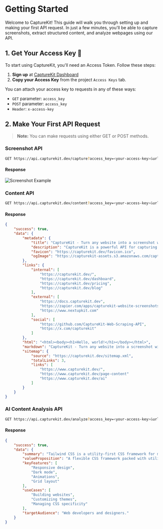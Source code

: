 # Getting Started

Welcome to CaptureKit! This guide will walk you through setting up and making your first API request. In just a few minutes, you'll be able to capture screenshots, extract structured content, and analyze webpages using our API.

## 1. Get Your Access Key 🔑

To start using CaptureKit, you'll need an Access Token. Follow these steps:

1. **Sign up** at [CaptureKit Dashboard](https://capturekit.dev/login)
2. **Copy your Access Key** from the project `Access Keys` tab.

You can attach your access key to requests in any of these ways:

- `GET` parameter: `access_key`
- `POST` parameter: `access_key`
- `Header`: `x-access-key`

## 2. Make Your First API Request

> **Note:** You can make requests using either GET or POST methods.

### Screenshot API

```bash copy
GET https://api.capturekit.dev/capture?access_key=<your-access-key>&url=https://tailwindcss.com
```

#### Response

![Screenshot Example](/tailwind-hero.png)

### Content API

```bash copy
GET https://api.capturekit.dev/content?access_key=<your-access-key>&url=https://capturekit.dev
```

#### Response

```json
{
	"success": true,
	"data": {
		"metadata": {
			"title": "CaptureKit - Turn any website into a screenshot with our powerful Screenshot API",
			"description": "CaptureKit is a powerful API for capturing screenshots, extracting HTML, gathering links, and summarizing content—all with a simple request.",
			"favicon": "https://capturekit.dev/favicon.ico",
			"ogImage": "https://capturekit-assets.s3.amazonaws.com/capturekit-og+(1).png"
		},
		"links": {
			"internal": [
				"https://capturekit.dev/",
				"https://capturekit.dev/dashboard",
				"https://capturekit.dev/pricing",
				"https://capturekit.dev/blog"
			],
			"external": [
				"https://docs.capturekit.dev",
				"https://zapier.com/apps/capturekit-website-screenshots-p/integrations",
				"https://www.nextupkit.com"
			],
			"social": [
				"https://github.com/CaptureKit-Web-Scraping-API",
				"https://x.com/capturekit"
			]
		},
		"html": "<html><body><h1>Hello, world!</h1></body></html>",
		"markdown": "CaptureKit - Turn any website into a screenshot with our powerful Screenshot API...",
		"sitemap": {
			"source": "https://capturekit.dev/sitemap.xml",
			"totalLinks": 3,
			"links": [
				"https://www.capturekit.dev/",
				"https://www.capturekit.dev/page-content"
				"https://www.capturekit.dev/ai"
			]
		}
	}
}
```

### AI Content Analysis API

```bash copy
GET https://api.capturekit.dev/analyze?access_key=<your-access-key>&url=https://tailwindcss.com
```

#### Response

```json
{
	"success": true,
	"data": {
		"summary": "Tailwind CSS is a utility-first CSS framework for modern web design.",
		"valueProposition": "A flexible CSS framework packed with utility classes.",
		"keyFeatures": [
			"Responsive design",
			"Dark mode",
			"Animations",
			"Grid layout"
		],
		"useCases": [
			"Building websites",
			"Customizing themes",
			"Managing CSS specificity"
		],
		"targetAudience": "Web developers and designers."
	}
}
```
